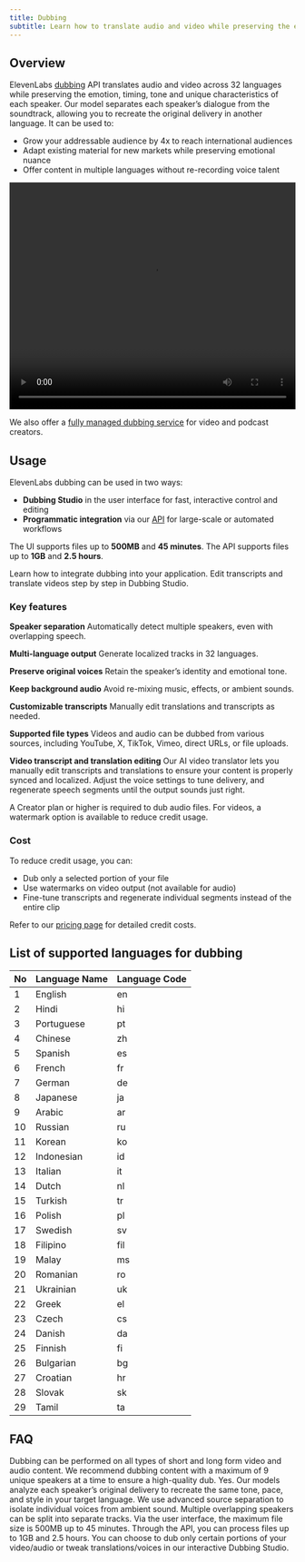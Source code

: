 ```yaml
---
title: Dubbing
subtitle: Learn how to translate audio and video while preserving the emotion, timing & tone of speakers.
---
```


## Overview

ElevenLabs [dubbing](/docs/api-reference/dubbing/dub-a-video-or-an-audio-file) API translates audio and video across 32 languages while preserving the emotion, timing, tone and unique characteristics of each speaker. Our model separates each speaker’s dialogue from the soundtrack, allowing you to recreate the original delivery in another language. It can be used to:

- Grow your addressable audience by 4x to reach international audiences
- Adapt existing material for new markets while preserving emotional nuance
- Offer content in multiple languages without re-recording voice talent

<CardGroup cols={1}>
  <video width="100%" height="400" controls style={{ borderRadius: '12px' }}>
    <source
      src="https://eleven-public-cdn.elevenlabs.io/payloadcms/zi2mer0h44p-dubbing-studio-demo.mp4"
      type="video/mp4"
    />
    Your browser does not support the video tag.
  </video>
</CardGroup>

We also offer a [fully managed dubbing service](https://elevenlabs.io/elevenstudios) for video and podcast creators.

## Usage

ElevenLabs dubbing can be used in two ways:

- **Dubbing Studio** in the user interface for fast, interactive control and editing
- **Programmatic integration** via our [API](/docs/api-reference/dubbing/dub-a-video-or-an-audio-file) for large-scale or automated workflows

The UI supports files up to **500MB** and **45 minutes**. The API supports files up to **1GB** and **2.5 hours**.

<CardGroup cols={2}>
  <Card title="Developer quickstart" icon="duotone book-sparkles" href="/docs/quickstart">
    Learn how to integrate dubbing into your application.
  </Card>
  <Card title="Product guide" icon="duotone book-user" href="/docs/product-guides/products/dubbing">
    Edit transcripts and translate videos step by step in Dubbing Studio.
  </Card>
</CardGroup>

### Key features

**Speaker separation**
 Automatically detect multiple speakers, even with overlapping speech.

**Multi-language output**
 Generate localized tracks in 32 languages.

**Preserve original voices**
 Retain the speaker’s identity and emotional tone.

**Keep background audio**
 Avoid re-mixing music, effects, or ambient sounds.

**Customizable transcripts**
 Manually edit translations and transcripts as needed.

**Supported file types**
 Videos and audio can be dubbed from various sources, including YouTube, X, TikTok, Vimeo, direct URLs, or file uploads.

**Video transcript and translation editing**
 Our AI video translator lets you manually edit transcripts and translations to ensure your content is properly synced and localized. Adjust the voice settings to tune delivery, and regenerate speech segments until the output sounds just right.

<Note>
  A Creator plan or higher is required to dub audio files. For videos, a watermark option is
  available to reduce credit usage.
</Note>

### Cost

To reduce credit usage, you can:

- Dub only a selected portion of your file
- Use watermarks on video output (not available for audio)
- Fine-tune transcripts and regenerate individual segments instead of the entire clip

Refer to our [pricing page](https://elevenlabs.io/pricing) for detailed credit costs.

## List of supported languages for dubbing

| No  | Language Name | Language Code |
| --- | ------------- | ------------- |
| 1   | English       | en            |
| 2   | Hindi         | hi            |
| 3   | Portuguese    | pt            |
| 4   | Chinese       | zh            |
| 5   | Spanish       | es            |
| 6   | French        | fr            |
| 7   | German        | de            |
| 8   | Japanese      | ja            |
| 9   | Arabic        | ar            |
| 10  | Russian       | ru            |
| 11  | Korean        | ko            |
| 12  | Indonesian    | id            |
| 13  | Italian       | it            |
| 14  | Dutch         | nl            |
| 15  | Turkish       | tr            |
| 16  | Polish        | pl            |
| 17  | Swedish       | sv            |
| 18  | Filipino      | fil           |
| 19  | Malay         | ms            |
| 20  | Romanian      | ro            |
| 21  | Ukrainian     | uk            |
| 22  | Greek         | el            |
| 23  | Czech         | cs            |
| 24  | Danish        | da            |
| 25  | Finnish       | fi            |
| 26  | Bulgarian     | bg            |
| 27  | Croatian      | hr            |
| 28  | Slovak        | sk            |
| 29  | Tamil         | ta            |

## FAQ

<AccordionGroup>
  <Accordion title="What content can I dub?">
    Dubbing can be performed on all types of short and long form video and audio content. We
    recommend dubbing content with a maximum of 9 unique speakers at a time to ensure a high-quality
    dub.
  </Accordion>
  <Accordion title="Does dubbing preserve the speaker's natural intonation?">
    Yes. Our models analyze each speaker’s original delivery to recreate the same tone, pace, and
    style in your target language.
  </Accordion>
  <Accordion title="What about overlapping speakers or background noise?">
    We use advanced source separation to isolate individual voices from ambient sound. Multiple
    overlapping speakers can be split into separate tracks.
  </Accordion>
  <Accordion title="Are there file size limits?">
    Via the user interface, the maximum file size is 500MB up to 45 minutes. Through the API, you
    can process files up to 1GB and 2.5 hours.
  </Accordion>
  <Accordion title="How do I handle fine-tuning or partial translations?">
    You can choose to dub only certain portions of your video/audio or tweak translations/voices in
    our interactive Dubbing Studio.
  </Accordion>
</AccordionGroup>
